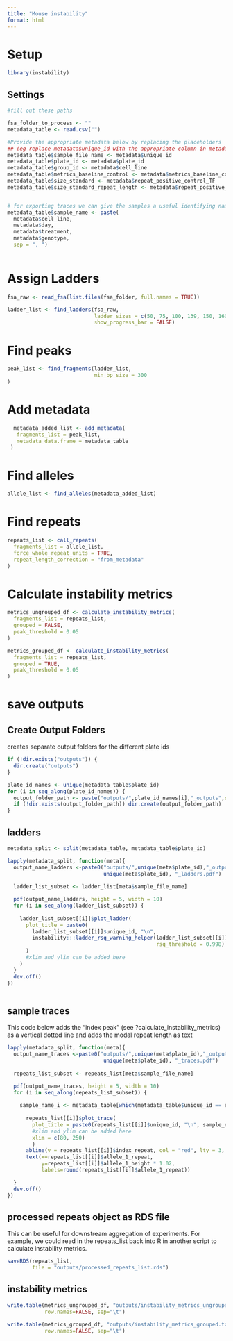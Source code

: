 ```yaml
---
title: "Mouse instability"
format: html
---
```


# Setup

```r
library(instability)

```


## Settings

```r

#fill out these paths

fsa_folder_to_process <- ""
metadata_table <- read.csv("")

#Provide the appropriate metadata below by replacing the placeholders 
## (eg replace metadata$unique_id with the appropriate column in metadata_table giving the unique id), see ?add_metadata for all the metadata info
metadata_table$sample_file_name <- metadata$unique_id
metadata_table$plate_id <- metadata$plate_id
metadata_table$group_id <- metadata$cell_line
metadata_table$metrics_baseline_control <- metadata$metrics_baseline_control_TF
metadata_table$size_standard <- metadata$repeat_positive_control_TF
metadata_table$size_standard_repeat_length <- metadata$repeat_positive_control_length


# for exporting traces we can give the samples a useful identifying name for a subtitle
metadata_table$sample_name <- paste(
  metadata$cell_line, 
  metadata$day,
  metadata$treatment, 
  metadata$genotype, 
  sep = ", ")



```



# Assign Ladders

```r
fsa_raw <- read_fsa(list.files(fsa_folder, full.names = TRUE))

ladder_list <- find_ladders(fsa_raw,
                            ladder_sizes = c(50, 75, 100, 139, 150, 160, 200, 250, 300, 340, 350, 400, 450, 490, 500),
                            show_progress_bar = FALSE)
```


# Find peaks

```r
peak_list <- find_fragments(ladder_list,
                            min_bp_size = 300
)
```

# Add metadata

```r

  metadata_added_list <- add_metadata(
   fragments_list = peak_list,
   metadata_data.frame = metadata_table
 )

```

# Find alleles

```r
allele_list <- find_alleles(metadata_added_list)
```

# Find repeats

```r
repeats_list <- call_repeats(
  fragments_list = allele_list,
  force_whole_repeat_units = TRUE,
  repeat_length_correction = "from_metadata"
)

```


# Calculate instability metrics

```r
metrics_ungrouped_df <- calculate_instability_metrics(
  fragments_list = repeats_list,
  grouped = FALSE,
  peak_threshold = 0.05
)
```


```r
metrics_grouped_df <- calculate_instability_metrics(
  fragments_list = repeats_list,
  grouped = TRUE,
  peak_threshold = 0.05
)
```



# save outputs

## Create Output Folders

creates separate output folders for the different plate ids

```r

if (!dir.exists("outputs")) {
  dir.create("outputs")
}

plate_id_names <- unique(metadata_table$plate_id)
for (i in seq_along(plate_id_names)) {
  output_folder_path <- paste("outputs/",plate_id_names[i],"_outputs",sep="")
  if (!dir.exists(output_folder_path)) dir.create(output_folder_path)
}

```


## ladders


```r

metadata_split <- split(metadata_table, metadata_table$plate_id)

lapply(metadata_split, function(meta){
  output_name_ladders <-paste0("outputs/",unique(meta$plate_id),"_outputs/",
                               unique(meta$plate_id), "_ladders.pdf")
  
  ladder_list_subset <- ladder_list[meta$sample_file_name]

  pdf(output_name_ladders, height = 5, width = 10)
  for (i in seq_along(ladder_list_subset)) {
    
    ladder_list_subset[[i]]$plot_ladder(
      plot_title = paste0(
        ladder_list_subset[[i]]$unique_id, "\n",
        instability:::ladder_rsq_warning_helper(ladder_list_subset[[i]],
                                                rsq_threshold = 0.998)
      )
      #xlim and ylim can be added here
    )
  }
  dev.off()
})



```

## sample traces

This code below adds the "index peak" (see ?calculate_instability_metrics) as a vertical dotted line and adds the modal repeat length as text

```r

lapply(metadata_split, function(meta){
  output_name_traces <-paste0("outputs/",unique(meta$plate_id),"_outputs/",
                               unique(meta$plate_id), "_traces.pdf")
  
  repeats_list_subset <- repeats_list[meta$sample_file_name]

  pdf(output_name_traces, height = 5, width = 10)
  for (i in seq_along(repeats_list_subset)) {
    
    sample_name_i <- metadata_table[which(metadata_table$unique_id == repeats_list[[i]]$unique_id), "sample_name"]
    
      repeats_list[[i]]$plot_trace(
        plot_title = paste0(repeats_list[[i]]$unique_id, "\n", sample_name_i),
        #xlim and ylim can be added here
        xlim = c(80, 250)
        )
      abline(v = repeats_list[[i]]$index_repeat, col = "red", lty = 3, lwd = 2)
      text(x=repeats_list[[i]]$allele_1_repeat, 
           y=repeats_list[[i]]$allele_1_height * 1.02, 
           labels=round(repeats_list[[i]]$allele_1_repeat))

  }
  dev.off()
})


```

## processed repeats object as RDS file
This can be useful for downstream aggregation of experiments. For example, we could read in the repeats_list back into R in another script to calculate instability metrics.

```r

saveRDS(repeats_list,
        file = "outputs/processed_repeats_list.rds")
```

## instability metrics

```r
write.table(metrics_ungrouped_df, "outputs/instability_metrics_ungrouped.txt",
            row.names=FALSE, sep="\t")

write.table(metrics_grouped_df, "outputs/instability_metrics_grouped.txt",
            row.names=FALSE, sep="\t")

```

